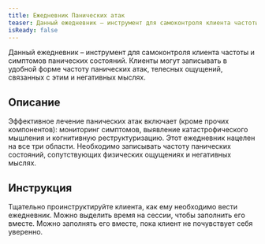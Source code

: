 ```yaml
---
title: Ежедневник Панических атак
teaser: Данный ежедневник – инструмент для самоконтроля клиента частоты и симптомов панических состояний. Клиенты могут записывать в удобной форме частоту панических атак, телесных ощущений, связанных с этим и негативных мыслях.
isReady: false
---
```


Данный ежедневник – инструмент для самоконтроля клиента частоты и симптомов панических состояний. Клиенты могут записывать в удобной форме частоту панических атак, телесных ощущений, связанных с этим и негативных мыслях.

## Описание

Эффективное лечение панических атак включает (кроме прочих компонентов):
мониторинг симптомов, выявление катастрофического мышления и когнитивную
реструктуризацию. Этот ежедневник нацелен на все три области. Необходимо
записывать частоту панических состояний, сопутствующих физических
ощущениях и негативных мыслях.

## Инструкция

Тщательно проинструктируйте клиента, как ему необходимо вести
ежедневник. Можно выделить время на сессии, чтобы заполнить его вместе.
Можно заполнять его вместе, пока клиент не почувствует себя уверенно.
